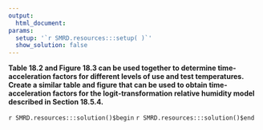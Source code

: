 ```yaml
---
output:
  html_document:
params:
  setup: '`r SMRD.resources:::setup( )`'
  show_solution: false
---
```


__Table 18.2 and Figure 18.3 can be used together to determine time-acceleration factors for different levels of use and test temperatures.  Create a similar table and figure that can be used to obtain time-acceleration factors for the logit-transformation relative humidity model described in Section 18.5.4.__

`r SMRD.resources:::solution()$begin`
`r SMRD.resources:::solution()$end`
